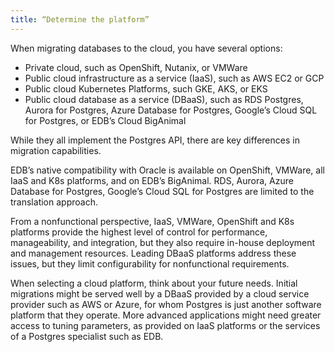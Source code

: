 ```yaml
---
title: “Determine the platform”				
---
```


When migrating databases to the cloud, you have several options:			

-  Private cloud, such as OpenShift, Nutanix, or VMWare	
-  Public cloud infrastructure as a service (IaaS), such as AWS EC2 or GCP
-  Public cloud Kubernetes Platforms, such GKE, AKS, or EKS
-  Public cloud database as a service (DBaaS), such as RDS Postgres, Aurora for Postgres, Azure Database for Postgres, Google’s Cloud SQL for Postgres, or EDB’s Cloud BigAnimal
 							
While they all implement the Postgres API, there are key differences in migration capabilities.
 							
EDB’s native compatibility with Oracle is available on OpenShift, VMWare, all IaaS and K8s platforms, and on EDB’s BigAnimal. RDS, Aurora, Azure Database for Postgres, Google’s Cloud SQL for Postgres are limited to the translation approach.
 							
From a nonfunctional perspective, IaaS, VMWare, OpenShift and K8s platforms provide the highest level of control for performance, manageability, and integration, but they also require in-house deployment and management resources. Leading DBaaS platforms address these issues, but they limit configurability for nonfunctional requirements.

When selecting a cloud platform, think about your future needs. Initial migrations might be served well by a DBaaS provided by a cloud service provider such as AWS or Azure, for whom Postgres is just another software platform that they operate. More advanced applications might need greater access to tuning parameters, as provided on IaaS platforms or the services of a Postgres specialist such as EDB.
